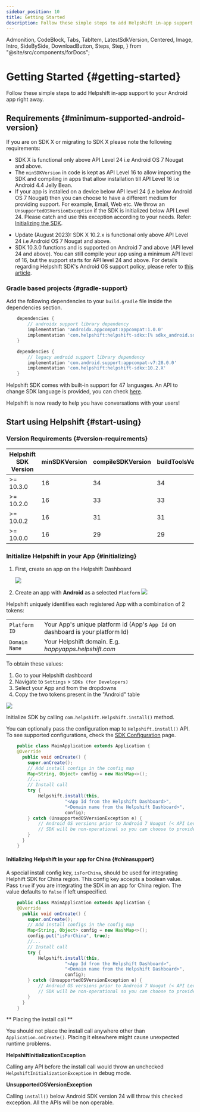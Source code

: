 ```yaml
---
sidebar_position: 10
title: Getting Started
description: Follow these simple steps to add Helpshift in-app support to your Android app right away.
---
```


  Admonition,
  CodeBlock,
  Tabs,
  TabItem,
  LatestSdkVersion,
  Centered,
  Image,
  Intro,
  SideBySide,
  DownloadButton,
  Steps,
  Step,
} from "@site/src/components/forDocs";

# Getting Started {#getting-started}

<Intro>

Follow these simple steps to add Helpshift in-app support to your
Android app right away.

</Intro>

## Requirements {#minimum-supported-android-version}

If you are on SDK X or migrating to SDK X please note the following requirements:

* SDK X is functional only above API Level 24 i.e Android OS 7 Nougat and above.
* The `minSDKVersion` in code is kept as API Level 16 to allow importing the SDK and compiling in apps that allow installation till API Level 16 i.e Android 4.4 Jelly Bean.
* If your app is installed on a device below API level 24 (i.e below Android OS 7 Nougat) then you can choose to have a different medium for providing support. For example, Email, Web etc. We throw an `UnsupportedOSVersionException` if the SDK is initialized below API Level 24. Please catch and use this exception according to your needs. Refer: [Initializing the SDK](/sdkx_android/getting-started/#initializing).

<Admonition type="info" title="Note">

  - Update (August 2023): SDK X 10.2.x is functional only above API Level 24 i.e Android OS 7 Nougat and above.
  - SDK 10.3.0 functions and is supported on Android 7 and above (API level 24 and above). You can still compile your app using a minimum API level of 16, but the support starts for API level 24 and above.
    For details regarding Helpshift SDK's Android OS support policy, please refer to [this article](https://support.helpshift.com/hc/en/13-helpshift-technical-support/faq/1217-sdk-x-os-technical-support-policy/).

</Admonition>

### Gradle based projects {#gradle-support}

Add the following dependencies to your `build.gradle` file inside the dependencies section.

<Tabs groupId="android-dependencies-example">

<TabItem value=">= 10.3.0" label="10.3.X">

```groovy
    dependencies {
        // androidx support library dependency
        implementation 'androidx.appcompat:appcompat:1.0.0'
        implementation 'com.helpshift:helpshift-sdkx:[% sdkx_android.sdk_version  %]'
    }
```

</TabItem>
<TabItem value="<= 10.2.X>" label="Below 10.2.2">

```groovy
    dependencies {
        // legacy android support library dependency
        implementation 'com.android.support:appcompat-v7:28.0.0'
        implementation 'com.helpshift:helpshift-sdkx:10.2.X'
    }
```

</TabItem>
</Tabs>

Helpshift SDK comes with built-in support for 47 languages. An API to change SDK language is provided, you can check [here](/sdkx_android/i18n/).

Helpshift is now ready to help you have conversations with your users!

## Start using Helpshift {#start-using}

### Version Requirements {#version-requirements}

| Helpshift SDK Version | minSDKVersion | compileSDKVersion | buildToolsVersion |
| --------------------- | ------------- | ----------------- | ----------------- |
| >= 10.3.0             | 16            | 34                | 34                |
| >= 10.2.0             | 16            | 33                | 33                |
| >= 10.0.2             | 16            | 31                | 31                |
| >= 10.0.0             | 16            | 29                | 29                |

### Initialize Helpshift in your App {#initializing}

1. First, create an app on the Helpshift Dashboard

   <Image src="/static/books/helpshiftx/add_app.png" width="full" />

2. Create an app with **Android** as a selected `Platform`
   <Image
     src="/static/books/helpshiftx/create_app_with_android_platform.png"
     width="full"
   />

Helpshift uniquely identifies each registered App with a combination of 2 tokens:

<div className="compact">

|               |                                                                                 |
| ------------- | ------------------------------------------------------------------------------- |
| `Platform ID` | Your App's unique platform id (App's `App Id` on dashboard is your platform Id) |
| `Domain Name` | Your Helpshift domain. E.g. _happyapps.helpshift.com_                           |

</div>

To obtain these values:

1. Go to your Helpshift dashboard
2. Navigate to `Settings` > `SDKs (for Developers)`
3. Select your App and from the dropdowns
4. Copy the two tokens present in the "Android" table

<Image src="/static/books/helpshiftx/copy_install_keys.png" width="full" />

Initialize SDK by calling `com.helpshift.Helpshift.install()` method.

You can optionally pass the configuration map to `Helpshift.install()` API. To see supported configurations, check the [SDK Configuration](/sdkx_android/sdk-configuration.mdx) page.

```java
    public class MainApplication extends Application {
    @Override
      public void onCreate() {
        super.onCreate();
        // Add install configs in the config map
        Map<String, Object> config = new HashMap<>();
        //...
        // Install call
        try {
            Helpshift.install(this,
                      "<App Id from the Helpshift Dashboard>",
                      "<Domain name from the Helpshift Dashboard>",
                      config);
        } catch (UnsupportedOSVersionException e) {
            // Android OS versions prior to Android 7 Nougat (< API Level 24) are not supported.
            // SDK will be non-operational so you can choose to provide support to your users via other mediums like Web, Email etc.
        }
      }
    }
```

#### Initializing Helpshift in your app for China {#chinasupport}

A special install config key, `isForChina`, should be used for integrating Helphift SDK for China region.
This config key accepts a boolean value. Pass `true` if you are integrating the SDK in an app for China region. The value defaults to `false` if left unspecified.

```java
    public class MainApplication extends Application {
    @Override
      public void onCreate() {
        super.onCreate();
        // Add install configs in the config map
        Map<String, Object> config = new HashMap<>();
        config.put("isForChina", true);
        //...
        // Install call
        try {
            Helpshift.install(this,
                      "<App Id from the Helpshift Dashboard>",
                      "<Domain name from the Helpshift Dashboard>",
                      config);
        } catch (UnsupportedOSVersionException e) {
            // Android OS versions prior to Android 7 Nougat (< API Level 24) are not supported.
            // SDK will be non-operational so you can choose to provide support to your users via other mediums like Web, Email etc.
        }
      }
    }
```

<Admonition type="danger" title="Important">

** Placing the install call **

You should not place the install call anywhere other than `Application.onCreate()`. Placing it elsewhere might cause unexpected runtime problems.

**HelpshiftInitializationException**

Calling any API before the install call would throw an unchecked `HelpshiftInitializationException` in debug mode.

**UnsupportedOSVersionException**

Calling `install()` below Android SDK version 24 will throw this checked exception. All the APIs will be non operable.

</Admonition>
